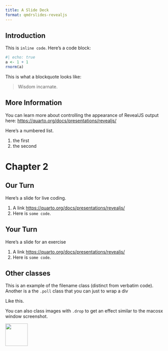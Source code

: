 ```yaml
---
title: A Slide Deck
format: qmdrslides-revealjs
---
```


## Introduction

This is `inline code`. Here's a code block:

```r
#| echo: true
a <- 1 + 1
rnorm(a)
```


This is what a blockquote looks like:

> Wisdom incarnate.


## More Information

You can learn more about controlling the appearance of RevealJS output here: <https://quarto.org/docs/presentations/revealjs/>

Here's a numbered list.

1. the first
2. the second

# Chapter 2


## Our Turn {.our-turn}

Here's a slide for live coding.

1. A link <https://quarto.org/docs/presentations/revealjs/>
2. Here is `some code`.

## Your Turn {.your-turn}

Here's a slide for an exercise

1. A link <https://quarto.org/docs/presentations/revealjs/>
2. Here is `some code`.


## Other classes

This is an example of the [filename]{.filename} class (distinct from verbatim code). Another is a the `.poll` class that you can just to wrap a div

:::{.poll}
Like this.
:::

You can also class images with `.drop` to get an effect similar to the macosx window screenshot.

![](_extensions/qmdrslides/seaplane-bg.png){width=70 fig-align=center .drop}